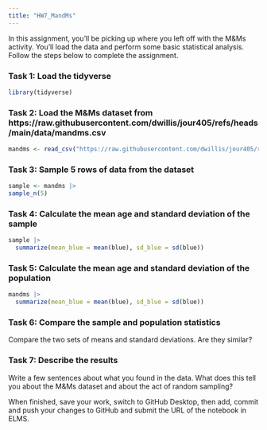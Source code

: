```yaml
---
title: "HW7_MandMs"
---
```


In this assignment, you'll be picking up where you left off with the M&Ms activity. You'll load the data and perform some basic statistical analysis. Follow the steps below to complete the assignment.

### Task 1: Load the tidyverse

```r
library(tidyverse)
```

### Task 2: Load the M&Ms dataset from https://raw.githubusercontent.com/dwillis/jour405/refs/heads/main/data/mandms.csv

```r
mandms <- read_csv("https://raw.githubusercontent.com/dwillis/jour405/refs/heads/main/data/mandms.csv")
```

### Task 3: Sample 5 rows of data from the dataset

```r
sample <- mandms |> 
sample_n(5)
```

### Task 4: Calculate the mean age and standard deviation of the sample

```r
sample |> 
  summarize(mean_blue = mean(blue), sd_blue = sd(blue))
```

### Task 5: Calculate the mean age and standard deviation of the population

```r
mandms |> 
  summarize(mean_blue = mean(blue), sd_blue = sd(blue))
```

### Task 6: Compare the sample and population statistics

Compare the two sets of means and standard deviations. Are they similar?

### Task 7: Describe the results

Write a few sentences about what you found in the data. What does this tell you about the M&Ms dataset and about the act of random sampling?


When finished, save your work, switch to GitHub Desktop, then add, commit and push your changes to GitHub and submit the URL of the notebook in ELMS.
